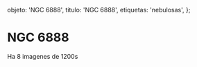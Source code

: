 
  objeto: 'NGC 6888',
  titulo: 'NGC 6888',
  etiquetas: 'nebulosas',
};

# NGC 6888

<Imagen
  src="registro/ngc-6888_20090821_1_ngc-6888-rgb-8-2-4-image-1200s-21-ago-2009.jpg"
  fecha="20090821"
/>

 Ha 8 imagenes de 1200s